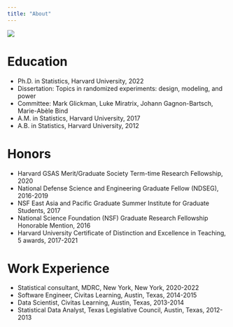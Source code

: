 ```yaml
---
title: "About"
---
```


![](images/image1.jpg)

# Education

-   Ph.D. in Statistics, Harvard University, 2022
-   Dissertation: Topics in randomized experiments: design, modeling, and power
-   Committee: Mark Glickman, Luke Miratrix, Johann Gagnon-Bartsch, Marie-Abèle Bind
-   A.M. in Statistics, Harvard University, 2017
-   A.B. in Statistics, Harvard University, 2012

# Honors

-   Harvard GSAS Merit/Graduate Society Term-time Research Fellowship, 2020
-   National Defense Science and Engineering Graduate Fellow (NDSEG), 2016-2019
-   NSF East Asia and Pacific Graduate Summer Institute for Graduate Students, 2017
-   National Science Foundation (NSF) Graduate Research Fellowship Honorable Mention, 2016
-   Harvard University Certificate of Distinction and Excellence in Teaching, 5 awards, 2017-2021

# Work Experience

-   Statistical consultant, MDRC, New York, New York, 2020-2022
-   Software Engineer, Civitas Learning, Austin, Texas, 2014-2015
-   Data Scientist, Civitas Learning, Austin, Texas, 2013-2014
-   Statistical Data Analyst, Texas Legislative Council, Austin, Texas, 2012-2013




